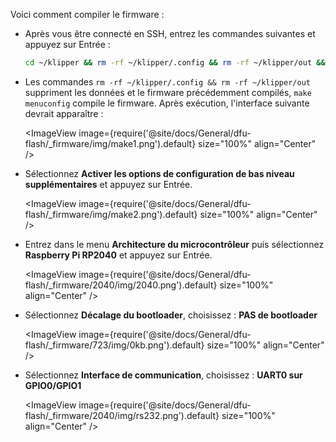Voici comment compiler le firmware :
* Après vous être connecté en SSH, entrez les commandes suivantes et appuyez sur Entrée :

    ```bash
    cd ~/klipper && rm -rf ~/klipper/.config && rm -rf ~/klipper/out && make menuconfig
    ```

* Les commandes `rm -rf ~/klipper/.config && rm -rf ~/klipper/out` suppriment les données et le firmware précédemment compilés, `make menuconfig` compile le firmware. Après exécution, l'interface suivante devrait apparaître :

    <ImageView image={require('@site/docs/General/dfu-flash/_firmware/img/make1.png').default} size="100%" align="Center" />

* Sélectionnez **Activer les options de configuration de bas niveau supplémentaires** et appuyez sur Entrée.

    <ImageView image={require('@site/docs/General/dfu-flash/_firmware/img/make2.png').default} size="100%" align="Center" />

* Entrez dans le menu **Architecture du microcontrôleur** puis sélectionnez **Raspberry Pi RP2040** et appuyez sur Entrée.

    <ImageView image={require('@site/docs/General/dfu-flash/_firmware/2040/img/2040.png').default} size="100%" align="Center" />

* Sélectionnez **Décalage du bootloader**, choisissez : **PAS de bootloader**

    <ImageView image={require('@site/docs/General/dfu-flash/_firmware/723/img/0kb.png').default} size="100%" align="Center" />

* Sélectionnez **Interface de communication**, choisissez : **UART0 sur GPIO0/GPIO1**

    <ImageView image={require('@site/docs/General/dfu-flash/_firmware/2040/img/rs232.png').default} size="100%" align="Center" />